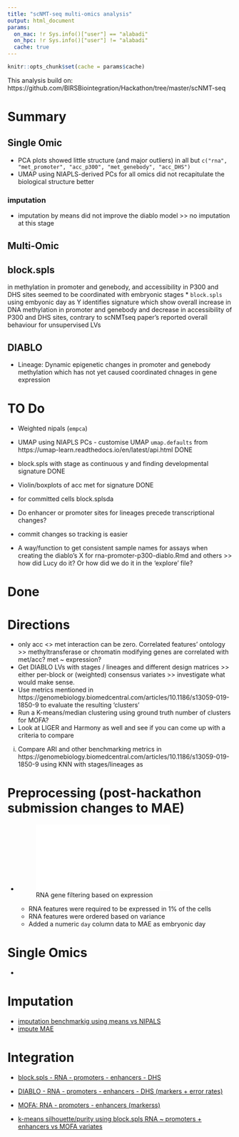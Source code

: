 ```yaml
---
title: "scNMT-seq multi-omics analysis"
output: html_document
params:
  on_mac: !r Sys.info()["user"] == "alabadi"
  on_hpc: !r Sys.info()["user"] != "alabadi"
  cache: true
---
```


```r
knitr::opts_chunk$set(cache = params$cache)
```

This analysis build on: https://github.com/BIRSBiointegration/Hackathon/tree/master/scNMT-seq

# Summary

## Single Omic

* PCA plots showed little structure (and major outliers) in all but `c("rna", "met_promoter", "acc_p300", "met_genebody", "acc_DHS")`
* UMAP using NIAPLS-derived PCs for all omics did not recapitulate the biological structure better

### imputation
* imputation by means did not improve the diablo model >> no imputation at this stage

## Multi-Omic

## block.spls
in methylation in promoter and genebody, and accessibility in P300 and DHS sites seemed to be coordinated with embryonic stages
* `block.spls` using embyonic day as Y identifies signature which show overall increase in DNA methylation in promoter and genebody and decrease in accessibility of P300 and DHS sites, contrary to scNMTseq paper's reported overall behaviour for unsupervised LVs

<!-- ### TODO -->
<!-- * It can be expected that the genes highly demthylated in early stages to enrich for developmental functions -->

## DIABLO
* Lineage: Dynamic epigenetic changes in promoter and genebody methylation which has not yet caused coordinated chnages in gene expression



# TO Do

* Weighted nipals (`empca`)
* UMAP using NIAPLS PCs - customise UMAP `umap.defaults` from https://umap-learn.readthedocs.io/en/latest/api.html DONE
* block.spls with stage as continuous y and finding developmental signature DONE

* Violin/boxplots of acc met for signature  DONE

* for committed cells block.splsda 
* Do enhancer or promoter sites for lineages precede transcriptional changes?

* commit changes so tracking is easier
* A way/function to get consistent sample names for assays when creating the diablo's X for rna-promoter-p300-diablo.Rmd and others >> how did Lucy do it? Or how did we do it in the 'explore' file?

# Done

# Directions

- only acc <> met interaction can be zero. Correlated features' ontology >> methyltransferase or chromatin modifying genes are correlated with met/acc? met ~ expression?
- Get DIABLO LVs with stages / lineages and different design matrices >> either per-block or (weighted) consensus variates >> investigate what would make sense.
- Use metrics mentioned in https://genomebiology.biomedcentral.com/articles/10.1186/s13059-019-1850-9 to evaluate the resulting 'clusters'
- Run a K-means/median clustering using ground truth number of clusters for MOFA?
- Look at LIGER and Harmony as well and see if you can come up with a criteria to compare


i) Compare ARI and other benchmarking metrics in https://genomebiology.biomedcentral.com/articles/10.1186/s13059-019-1850-9 using KNN with stages/lineages as 

# Preprocessing (post-hackathon submission changes to MAE)

* ![RNA gene filtering based on expression](notebook/preprocessing/preprocessing.html)
  - RNA features were required to be expressed in 1% of the cells
  - RNA features were ordered based on variance
  - Added a numeric `day` column data to MAE as embryonic day

# Single Omics

* 

# Imputation

* [imputation benchmarkig using means vs NIPALS](notebook/imputation.html)
* [impute MAE](notebook/imputation.html)

# Integration

* [block.spls - RNA - promoters - enhancers - DHS](notebook/rna-promoter-p300-block-spls.html)
* [DIABLO - RNA - promoters - enhancers - DHS (markers + error rates)](notebook/rna-promoter-p300-block-splsda.html)

* [MOFA: RNA - promoters - enhancers (markerss)](notebook/)
* [k-means silhouette/purity using block.spls RNA ~ promoters + enhancers vs MOFA variates ](notebook/)